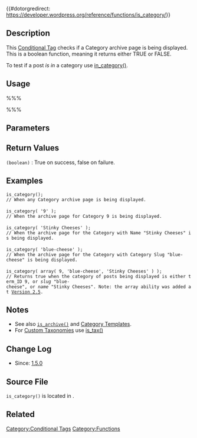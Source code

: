 {{#dotorgredirect: https://developer.wordpress.org/reference/functions/is_category/}}

{{Languages|
{{en|Function Reference/is_category}}
{{ja|関数リファレンス/is_category}}
{{ru|Справочник_по_функциям/is_category}}
}}

==Description==
This [[Conditional Tags|Conditional Tag]] checks if a Category archive page is being displayed. This is a boolean function, meaning it returns either TRUE or FALSE.

To test if a post <i>is in</i> a category use [[Function Reference/in_category| in_category()]].

==Usage==
%%%<?php is_category( $category ); ?>%%%

==Parameters==
{{Parameter|$category|mixed|Category ID, Category Title, Category Slug or Array of IDs, names, and slugs.|optional}}

==Return Values==
; <tt>(boolean)</tt> : True on success, false on failure.

==Examples==
 is_category();
 // When any Category archive page is being displayed.
 
 is_category( '9' );
 // When the archive page for Category 9 is being displayed.
 
 is_category( 'Stinky Cheeses' );
 // When the archive page for the Category with Name "Stinky Cheeses" is being displayed.
 
 is_category( 'blue-cheese' );
 // When the archive page for the Category with Category Slug "blue-cheese" is being displayed.
 
 is_category( array( 9, 'blue-cheese', 'Stinky Cheeses' ) );
 // Returns true when the category of posts being displayed is either term_ID 9, or ''slug'' "blue-cheese", or ''name'' "Stinky Cheeses". Note: the array ability was added at [[Version 2.5]].

==Notes==
* See also <tt>[[Function Reference/is_archive|is_archive()]]</tt> and [[Category Templates]].
* For [[Taxonomies#Custom_Taxonomies|Custom Taxonomies]] use [[Function Reference/is_tax|is_tax()]]

==Change Log==
* Since: [[Version 1.5|1.5.0]]

== Source File ==
<tt>is_category()</tt> is located in {{Trac|wp-includes/query.php}}.

==Related==

{{Conditional Tags}}

{{Tag Footer}}

[[Category:Conditional Tags]]
[[Category:Functions]]